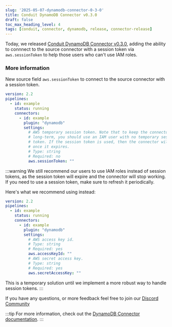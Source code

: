 ```yaml
---
slug: '2025-05-07-dynamodb-connector-0-3-0'
title: Conduit DynamoDB Connector v0.3.0
draft: false
toc_max_heading_level: 4
tags: [conduit, connector, dynamodb, release, connector-release]
---
```


Today, we released [Conduit DynamoDB Connector v0.3.0](https://github.com/conduitio-labs/conduit-connector-dynamodb/releases/tag/v0.3.0), adding the ability to connnect to the source connector with a session token via `aws.sessionToken` to help those users who can't use IAM roles.

<!--truncate-->

### More information

New source field `aws.sessionToken` to connect to the source connector with a session token. 

```yaml
version: 2.2
pipelines:
  - id: example
    status: running
    connectors:
      - id: example
        plugin: "dynamodb"
        settings:
          # AWS temporary session token. Note that to keep the connector running
          # long-term, you should use an IAM user with no temporary session
          # token. If the session token is used, then the connector will fail
          # once it expires.
          # Type: string
          # Required: no
          aws.sessionToken: ""
```

:::warning
We still recommend our users to use IAM roles instead of session tokens, as the session token will expire and the connector will stop working. If you need to use a session token, make sure to refresh it periodically.

Here's what we recommend using instead: 

```yaml
version: 2.2
pipelines:
  - id: example
    status: running
    connectors:
      - id: example
        plugin: "dynamodb"
        settings:
          # AWS access key id.
          # Type: string
          # Required: yes
          aws.accessKeyId: ""
          # AWS secret access key.
          # Type: string
          # Required: yes
          aws.secretAccessKey: ""
```

This is a temporary solution until we implement a more robust way to handle session tokens.
:::

If you have any questions, or more feedback feel free to join our [Discord Community](https://discord.meroxa.com/)

:::tip
For more information, check out the [DynamoDB Connector documentation](/docs/using/connectors/list/dynamodb).
:::
